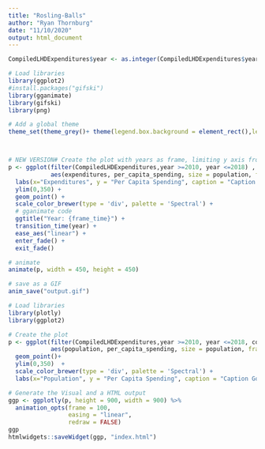 ```yaml
---
title: "Rosling-Balls"
author: "Ryan Thornburg"
date: "11/10/2020"
output: html_document
---
```


```r
CompiledLHDExpenditures$year <- as.integer(CompiledLHDExpenditures$year)
```


```r
# Load libraries
library(ggplot2)
#install.packages("gifski")
library(gganimate)
library(gifski)
library(png)

# Add a global theme
theme_set(theme_grey()+ theme(legend.box.background = element_rect(),legend.box.margin = margin(6, 6, 6, 6)) )



# NEW VERSION# Create the plot with years as frame, limiting y axis from 30 years to 100
p <- ggplot(filter(CompiledLHDExpenditures,year >=2010, year <=2018) , 
            aes(expenditures, per_capita_spending, size = population, frame = year)) +
  labs(x="Expenditures", y = "Per Capita Spending", caption = "Caption Goez Here", size = "Population") + 
  ylim(0,350) +
  geom_point() +
  scale_color_brewer(type = 'div', palette = 'Spectral') + 
  # gganimate code
  ggtitle("Year: {frame_time}") +
  transition_time(year) +
  ease_aes("linear") +
  enter_fade() +
  exit_fade()

# animate
animate(p, width = 450, height = 450)

# save as a GIF
anim_save("output.gif")
```



```r
# Load libraries
library(plotly)
library(ggplot2)

# Create the plot
p <- ggplot(filter(CompiledLHDExpenditures,year >=2010, year <=2018, county_name %in% c("Wake", "Mecklenburg", "Stanly", "Burke", "Hyde", "Brunswick")) , 
            aes(population, per_capita_spending, size = population, frame = year, Label = county_name, color = county_name)) +
  geom_point()+ 
  ylim(0,350)  +
  scale_color_brewer(type = 'div', palette = 'Spectral') + 
  labs(x="Population", y = "Per Capita Spending", caption = "Caption Goez Here", size = "Population", color= "County")

# Generate the Visual and a HTML output
ggp <- ggplotly(p, height = 900, width = 900) %>%
  animation_opts(frame = 100,
                 easing = "linear",
                 redraw = FALSE)
ggp
htmlwidgets::saveWidget(ggp, "index.html")
```

